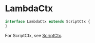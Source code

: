 # LambdaCtx

```typescript
interface LambdaCtx extends ScriptCtx {
}
```

For ScriptCtx, see [ScriptCtx](./ScriptCtx).
